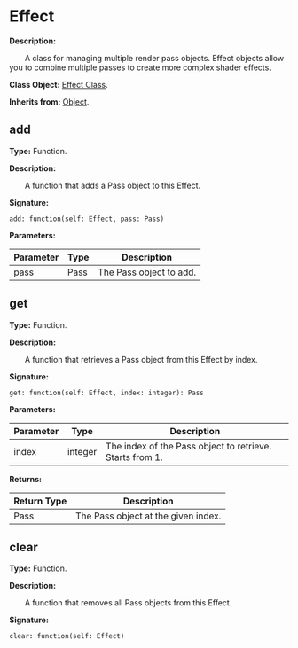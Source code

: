 # Effect

**Description:**

&emsp;&emsp;A class for managing multiple render pass objects.
Effect objects allow you to combine multiple passes to create more complex shader effects.

**Class Object:** [Effect Class](/docs/api/Class%20Object/Effect).

**Inherits from:** [Object](/docs/api/Class/Object).

## add

**Type:** Function.

**Description:**

&emsp;&emsp;A function that adds a Pass object to this Effect.

**Signature:**
```tl
add: function(self: Effect, pass: Pass)
```

**Parameters:**

| Parameter | Type | Description |
| --- | --- | --- |
| pass | Pass | The Pass object to add. |

## get

**Type:** Function.

**Description:**

&emsp;&emsp;A function that retrieves a Pass object from this Effect by index.

**Signature:**
```tl
get: function(self: Effect, index: integer): Pass
```

**Parameters:**

| Parameter | Type | Description |
| --- | --- | --- |
| index | integer | The index of the Pass object to retrieve. Starts from 1. |

**Returns:**

| Return Type | Description |
| --- | --- |
| Pass | The Pass object at the given index. |

## clear

**Type:** Function.

**Description:**

&emsp;&emsp;A function that removes all Pass objects from this Effect.

**Signature:**
```tl
clear: function(self: Effect)
```